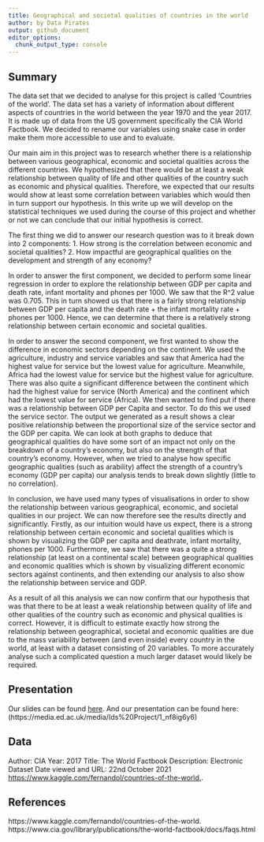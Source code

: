 ```yaml
---
title: Geographical and societal qualities of countries in the world
author: by Data Pirates
output: github_document
editor_options: 
  chunk_output_type: console
---
```


## Summary

The data set that we decided to analyse for this project is called ‘Countries of the world’. The data set has a variety of information about different aspects of countries in the world between the year 1970 and the year 2017. It is made up of data from the US government specifically the CIA World Factbook. We decided to rename our variables using snake case in order make them more accessible to use and to evaluate.

Our main aim in this project was to research whether there is a relationship between various geographical, economic and societal qualities across the different countries. We hypothesized that there would be at least a weak relationship between quality of life and other qualities of the country such as economic and physical qualities. Therefore, we expected that our results would show at least some correlation between variables which would then in turn support our hypothesis. In this write up we will develop on the statistical techniques we used during the course of this project and whether or not we can conclude that our initial hypothesis is correct.  

The first thing we did to answer our research question was to it break down into 2 components:
1. How strong is the correlation between economic and societal qualities?
2. How impactful are geographical qualities on the development and strength of any economy?

In order to answer the first component, we decided to perform some linear regression in order to explore the relationship between GDP per capita and death rate, infant mortality and phones per 1000. We saw that the R^2 value was 0.705. This in turn showed us that there is a fairly strong relationship between GDP per capita and the death rate + the infant mortality rate + phones per 1000. Hence, we can determine that there is a relatively strong relationship between certain economic and societal qualities.

In order to answer the second component, we first wanted to show the difference in economic sectors depending on the continent. We used the agriculture, industry and service variables and saw that America had the highest value for service but the lowest value for agriculture. Meanwhile, Africa had the lowest value for service but the highest value for agriculture. There was also quite a significant difference between the continent which had the highest value for service (North America) and the continent which had the lowest value for service (Africa).  We then wanted to find put if there was a relationship between GDP per Capita and sector. To do this we used the service sector. The output we generated as a result shows a clear positive relationship between the proportional size of the service sector and the GDP per capita. We can look at both graphs to deduce that geographical qualities do have some sort of an impact not only on the breakdown of a country's economy, but also on the strength of that country's economy. However, when we tried to analyse how specific geographic qualities (such as arability) affect the strength of a country's economy (GDP per capita) our analysis tends to break down slightly (little to no correlation).

In conclusion, we have used many types of visualisations in order to show the relationship between various geographical, economic, and societal qualities in our project. We can now therefore see the results directly and significantly. Firstly, as our intuition would have us expect,  there is a strong relationship between certain economic and societal qualities which is shown by visualizing the GDP per capita and deathrate, infant mortality, phones per 1000. Furthermore, we saw that there was a quite a strong relationship (at least on a continental scale) between geographical qualities and economic qualities which is shown by visualizing different economic sectors against continents, and then extending our analysis to also show the relationship between service and GDP. 

As a result of all this analysis we can now confirm that our hypothesis that was that there to be at least a weak relationship between quality of life and other qualities of the country such as economic and physical qualities is correct. However, it is difficult to estimate exactly how strong the relationship between geographical, societal and economic qualities are due to the mass variability between (and even inside) every country in the world, at least with a dataset consisting of 20 variables. To more accurately analyse such a complicated question a much larger dataset would likely be required. 



## Presentation

Our slides can be found [here](presentation/presentation.html).
And our presentation can be found here: (https://media.ed.ac.uk/media/Ids%20Project/1_nf8ig6y6)

## Data 

Author: CIA
Year: 2017
Title: The World Factbook
Description: Electronic Dataset
Date viewed and URL: 22nd October 2021 <https://www.kaggle.com/fernandol/countries-of-the-world.>.

## References

https://www.kaggle.com/fernandol/countries-of-the-world.
https://www.cia.gov/library/publications/the-world-factbook/docs/faqs.html
